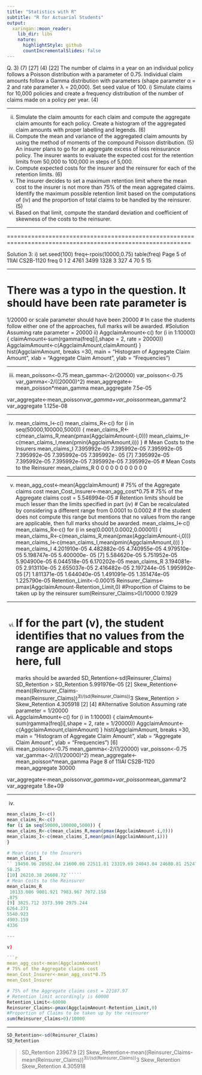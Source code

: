 ```yaml
---
title: "Statistics with R"
subtitle: "R for Actuarial Students"
output:
  xaringan::moon_reader:
    lib_dir: libs
    nature:
      highlightStyle: github
      countIncrementalSlides: false
---
```



Q. 3)
(7)
[27]
(4)
[22]
The number of claims in a year on an individual policy follows a Poisson distribution with
a parameter of 0.75. Individual claim amounts follow a Gamma distribution with parameters
(shape parameter α = 2 and rate parameter λ = 20,000). Set seed value of 100.
i)
Simulate claims for 10,000 policies and create a frequency distribution of the number
of claims made on a policy per year.
(4)

---

ii) Simulate the claim amounts for each claim and compute the aggregate claim amounts
for each policy. Create a histogram of the aggregated claim amounts with proper
labelling and legends. (6)
iii) Compute the mean and variance of the aggregated claim amounts by using the method
of moments of the compound Poisson distribution. (5)
An insurer plans to go for an aggregate excess of loss reinsurance policy. The insurer wants
to evaluate the expected cost for the retention limits from 50,000 to 100,000 in steps of
5,000.
iv) Compute expected costs for the insurer and the reinsurer for each of the retention limits. (6)
v) The insurer decides to set a maximum retention limit where the mean cost to the insurer
is not more than 75% of the mean aggregated claims. Identify the maximum possible
retention limit based on the computations of (iv) and the proportion of total claims to
be handled by the reinsurer. (5)
vi) Based on that limit, compute the standard deviation and coefficient of skewness of the
costs to the reinsurer.

---

===========================================================================================================

Solution 3:
i)
set.seed(100)
freq<-rpois(10000,0.75)
table(freq)
Page 5 of 11IAI
CS2B-1120
freq
0
1
2
4761 3499 1328
3
327
4
70
5
15

---

# There was a typo in the question. It should have been rate parameter is
1/20000 or scale parameter should have been 20000
# In case the students follow either one of the approaches, full marks will be
awarded.
#Solution Assuming rate parameter = 20000
ii)
AggclaimAmount<-c()
for (i in 1:10000) {
claimAmount<-sum(rgamma(freq[i],shape = 2, rate = 20000))
AggclaimAmount<-c(AggclaimAmount,claimAmount)
}
hist(AggclaimAmount, breaks =30, main = "Histogram of Aggregate Claim Amount", xlab = "Aggregate
Claim Amount", ylab = "Frequencies")


---

iii)
mean_poisson<-0.75
mean_gamma<-2/(20000)
var_poisson<-0.75
var_gamma<-2/((20000)^2)
mean_aggregate<-mean_poisson*mean_gamma
mean_aggregate
 7.5e-05

var_aggregate<-mean_poisson*var_gamma+var_poisson*mean_gamma^2
var_aggregate
 1.125e-08

---

iv)
mean_claims_I<-c()
mean_claims_R<-c()
for (i in seq(50000,100000,5000)) {
mean_claims_R<-c(mean_claims_R,mean(pmax(AggclaimAmount-i,0)))
mean_claims_I<-c(mean_claims_I,mean(pmin(AggclaimAmount,i)))
}
# Mean Costs to the Insurers
mean_claims_I
 7.395992e-05 7.395992e-05 7.395992e-05 7.395992e-05 7.395992e-05 7.395992e-
05
[7] 7.395992e-05 7.395992e-05 7.395992e-05 7.395992e-05 7.395992e-05
# Mean Costs to the Reinsurer
mean_claims_R
 0 0 0 0 0 0 0 0 0 0 0


---

v)
mean_agg_cost<-mean(AggclaimAmount)
# 75% of the Aggregate claims cost
mean_Cost_Insurer<-mean_agg_cost*0.75
# 75% of the Aggregate claims cost = 5.546994e-05
# Retention limits should be much lesser than the limits specified in part (iv)
# Can be recalculated by considering a different range from 0.0001 to 0.0002
# If the student does not compute this range but mentions that no values from the range are applicable,
then full marks should be awarded.
mean_claims_I<-c()
mean_claims_R<-c()
for (i in seq(0.0001,0.0002,0.00001)) {
mean_claims_R<-c(mean_claims_R,mean(pmax(AggclaimAmount-i,0)))
mean_claims_I<-c(mean_claims_I,mean(pmin(AggclaimAmount,i)))
}
mean_claims_I
 4.201910e-05 4.482882e-05 4.740955e-05 4.979510e-05 5.198747e-05 5.400000e-
05
[7] 5.584620e-05 5.751952e-05 5.904900e-05 6.044518e-05 6.170202e-05
mean_claims_R
 3.194081e-05 2.913110e-05 2.655037e-05 2.416482e-05 2.197244e-05 1.995992e-
05
[7] 1.811371e-05 1.644040e-05 1.491091e-05 1.351474e-05 1.225790e-05
Retention_Limit<-0.00015
Reinsurer_Claims<-pmax(AggclaimAmount-Retention_Limit,0)
#Proportion of Claims to be taken up by the reinsurer
sum(Reinsurer_Claims>0)/10000
 0.1929

---

vi)
# If for the part (v), the student identifies that no values from the range are applicable and stops here, full
marks should be awarded
SD_Retention<-sd(Reinsurer_Claims)
SD_Retention
> SD_Retention
 5.991976e-05
[2]
Skew_Retention<-mean((Reinsurer_Claims-mean(Reinsurer_Claims))^3)/(sd(Reinsurer_Claims))^3
Skew_Retention
> Skew_Retention
 4.305918
[2]
[4]
#Alternative Solution Assuming rate parameter = 1/20000
ii)
AggclaimAmount<-c()
for (i in 1:10000) {
claimAmount<-sum(rgamma(freq[i],shape = 2, rate = 1/20000))
AggclaimAmount<-c(AggclaimAmount,claimAmount)
}
hist(AggclaimAmount, breaks =30, main = "Histogram of Aggregate Claim Amount", xlab = "Aggregate
Claim Amount", ylab = "Frequencies")
[6]
iii)
mean_poisson<-0.75
mean_gamma<-2/(1/20000)
var_poisson<-0.75
var_gamma<-2/((1/20000)^2)
mean_aggregate<-mean_poisson*mean_gamma
Page 8 of 11IAI
CS2B-1120
mean_aggregate
 30000

var_aggregate<-mean_poisson*var_gamma+var_poisson*mean_gamma^2
var_aggregate
 1.8e+09

---

iv)
```r
mean_claims_I<-c()
mean_claims_R<-c()
for (i in seq(50000,100000,5000)) {
mean_claims_R<-c(mean_claims_R,mean(pmax(AggclaimAmount-i,0)))
mean_claims_I<-c(mean_claims_I,mean(pmin(AggclaimAmount,i)))
}
```

```r
# Mean Costs to the Insurers
mean_claims_I
`` 19450.96 20582.04 21600.00 22511.81 23319.69 24043.04 24680.81 25247.09 257
58.25
[10] 26210.38 26608.72``````
# Mean Costs to the Reinsurer
mean_claims_R
 10133.006 9001.921 7983.967 7072.158
.875
[9] 3825.712 3373.590 2975.244
6264.271
5540.923
4903.159
4336

---

v)

```r
mean_agg_cost<-mean(AggclaimAmount)
# 75% of the Aggregate claims cost
mean_Cost_Insurer<-mean_agg_cost*0.75
mean_Cost_Insurer
```

```r
# 75% of the Aggregate claims cost = 22187.97
# Retention limit accordingly is 60000
Retention_Limit<-60000
Reinsurer_Claims<-pmax(AggclaimAmount-Retention_Limit,0)
#Proportion of Claims to be taken up by the reinsurer
sum(Reinsurer_Claims>0)/10000

```

---

```r
SD_Retention<-sd(Reinsurer_Claims)
SD_Retention
```

> SD_Retention
 23967.9
[2]
Skew_Retention<-mean((Reinsurer_Claims-mean(Reinsurer_Claims))^3)/(sd(Reinsurer_Claims))^3
Skew_Retention
> Skew_Retention
 4.305918

